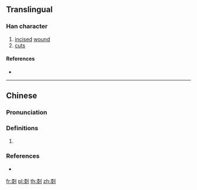 {{character info/new}}
==Translingual==

===Han character===
{{Han char|rn=18|rad=刀|as=11|sn=13|four=|canj=DELN|ids=⿰桼刂}}

# [[incise]]d [[wound]]
# [[cuts]]

====References====
* {{Han ref|kx=0143.160|hdz=10353.010|uh=34FC|ud=13564}}

----

==Chinese==
{{zh-forms|alt=𠝱,𠞩,𠞻,𠟴,㔑}}

===Pronunciation===
{{zh-pron
|m=chì
|mc=y
|oc=
|cat=
}}

===Definitions===
{{zh-hanzi}}

# {{rfdef|zh}}

===References===
* {{R:twedu|C00640}}

[[fr:㓼]]
[[pl:㓼]]
[[th:㓼]]
[[zh:㓼]]